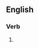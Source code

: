 ==English==

===Verb===
{{head|en|verb form}}

# {{present participle of|Mediterraneanise|lang=en|nocat=1}}